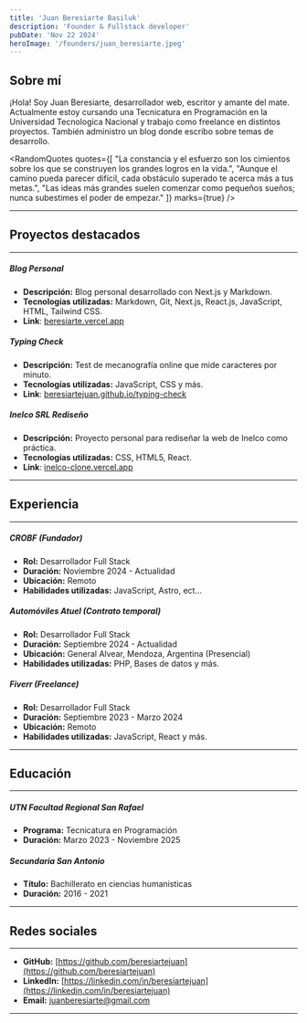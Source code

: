 ```yaml
---
title: 'Juan Beresiarte Basiluk'
description: 'Founder & Fullstack developer'
pubDate: 'Nov 22 2024'
heroImage: '/founders/juan_beresiarte.jpeg'
---
```


## Sobre mí
¡Hola! Soy Juan Beresiarte, desarrollador web, escritor y amante del mate.  
Actualmente estoy cursando una Tecnicatura en Programación en la Universidad Tecnologica Nacional y trabajo como freelance en distintos proyectos. También administro un blog donde escribo sobre temas de desarrollo.


<RandomQuotes
    quotes={[
        "La constancia y el esfuerzo son los cimientos sobre los que se construyen los grandes logros en la vida.",
        "Aunque el camino pueda parecer difícil, cada obstáculo superado te acerca más a tus metas.",
        "Las ideas más grandes suelen comenzar como pequeños sueños; nunca subestimes el poder de empezar."
    ]}
    marks={true}
/>

---

## Proyectos destacados

---

##### Blog Personal
- **Descripción:** Blog personal desarrollado con Next.js y Markdown.
- **Tecnologías utilizadas:** Markdown, Git, Next.js, React.js, JavaScript, HTML, Tailwind CSS.  
- **Link**: [beresiarte.vercel.app](https://beresiarte.vercel.app)

##### Typing Check   
- **Descripción:** Test de mecanografía online que mide caracteres por minuto.  
- **Tecnologías utilizadas:** JavaScript, CSS y más.
- **Link**: [beresiartejuan.github.io/typing-check](https://beresiartejuan.github.io/typing-check/)

##### Inelco SRL Rediseño  
- **Descripción:** Proyecto personal para rediseñar la web de Inelco como práctica.  
- **Tecnologías utilizadas:** CSS, HTML5, React.
- **Link**: [inelco-clone.vercel.app](https://inelco-clone.vercel.app/)

---

## Experiencia

---

##### CROBF (Fundador)
- **Rol:** Desarrollador Full Stack
- **Duración:** Noviembre 2024 - Actualidad  
- **Ubicación:** Remoto
- **Habilidades utilizadas:** JavaScript, Astro, ect...

##### Automóviles Atuel (Contrato temporal)
- **Rol:** Desarrollador Full Stack  
- **Duración:** Septiembre 2024 - Actualidad  
- **Ubicación:** General Alvear, Mendoza, Argentina (Presencial)  
- **Habilidades utilizadas:** PHP, Bases de datos y más.  

##### Fiverr (Freelance)  
- **Rol:** Desarrollador Full Stack  
- **Duración:** Septiembre 2023 - Marzo 2024  
- **Ubicación:** Remoto  
- **Habilidades utilizadas:** JavaScript, React y más.

---

## Educación

---

##### UTN Facultad Regional San Rafael  
- **Programa:** Tecnicatura en Programación  
- **Duración:** Marzo 2023 - Noviembre 2025  

##### Secundaria San Antonio  
- **Título:** Bachillerato en ciencias humanisticas
- **Duración:** 2016 - 2021  

---

## Redes sociales

---

- **GitHub:** [https://github.com/beresiartejuan](https://github.com/beresiartejuan)  
- **LinkedIn:** [https://linkedin.com/in/beresiartejuan](https://linkedin.com/in/beresiartejuan)  
- **Email:** [juanberesiarte@gmail.com](https://mailto:juanberesiarte@gmail.com)  

---


<CenteredImage src="/icon-lavender.png" alt="Lavander Icon" />